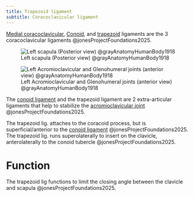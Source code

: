 ```yaml
---
title: Trapezoid ligament
subtitle: Coracoclavicular ligament
---
```



[Medial coracoclavicular]({{< var ref-medial-coracoclavicular-ligament.path >}}), [Conoid]({{< var ref-conoid-ligament.path >}}), and [trapezoid]({{< var ref-trapezoid-ligament.path >}}) ligaments are the 3 coracoclavicular ligaments @jonesProjectFoundations2025.


![Left scapula (Posterior view) @grayAnatomyHumanBody1918](/The Archive/Images/Gray anatomy 1918 images/Osteology/image203 gray1918 Left scapula. Dorsal surface.gif){#fig-gray1918-image203}

![Left Acromioclavicular and Glenohumeral joints (anterior view) @grayAnatomyHumanBody1918](/The Archive/Images/Gray anatomy 1918 images/Syndesmology/image326 gray1918 The left shoulder and acromioclavicular joints, and the proper ligaments of the scapula.gif){#fig-gray1918-image326}


The [conoid ligament]({{< var ref-conoid-ligament.path >}}) and the trapezoid ligament are 2 extra-articular ligaments that help to stabilize the [acromioclavicular joint]({{< var ref-acromioclavicular-joint.path >}}) @jonesProjectFoundations2025.

The trapezoid lig. attaches to the coracoid process, but is superficial/anterior to the [conoid ligament]({{< var ref-conoid-ligament.path >}}) @jonesProjectFoundations2025.
The trapezoid lig. runs superolaterally to insert on the clavicle, anterolaterally to the conoid tubercle @jonesProjectFoundations2025.


# Function

The trapezoid lig functions to limit the closing angle between the clavicle and scapula @jonesProjectFoundations2025.

